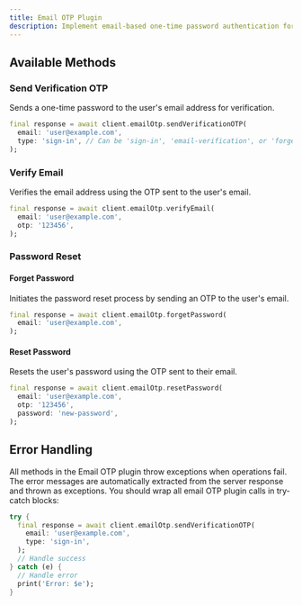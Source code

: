 ```yaml
---
title: Email OTP Plugin
description: Implement email-based one-time password authentication for secure user verification and password reset functionality.
---
```


## Available Methods

### Send Verification OTP
Sends a one-time password to the user's email address for verification.

```dart
final response = await client.emailOtp.sendVerificationOTP(
  email: 'user@example.com',
  type: 'sign-in', // Can be 'sign-in', 'email-verification', or 'forget-password'
);
```

### Verify Email
Verifies the email address using the OTP sent to the user's email.

```dart
final response = await client.emailOtp.verifyEmail(
  email: 'user@example.com',
  otp: '123456',
);
```

### Password Reset

#### Forget Password
Initiates the password reset process by sending an OTP to the user's email.

```dart
final response = await client.emailOtp.forgetPassword(
  email: 'user@example.com',
);
```

#### Reset Password
Resets the user's password using the OTP sent to their email.

```dart
final response = await client.emailOtp.resetPassword(
  email: 'user@example.com',
  otp: '123456',
  password: 'new-password',
);
```

## Error Handling

All methods in the Email OTP plugin throw exceptions when operations fail. The error messages are automatically extracted from the server response and thrown as exceptions. You should wrap all email OTP plugin calls in try-catch blocks:

```dart
try {
  final response = await client.emailOtp.sendVerificationOTP(
    email: 'user@example.com',
    type: 'sign-in',
  );
  // Handle success
} catch (e) {
  // Handle error
  print('Error: $e');
} 